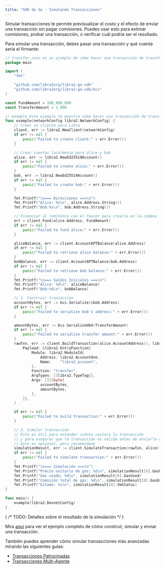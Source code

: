 ```yaml
---
title: "SDK de Go - Simulando Transacciones"
---
```


Simular transacciones te permite previsualizar el costo y el efecto de enviar
una transacción sin pagar comisiones. Puedes usar esto para estimar comisiones, probar una
transacción, o verificar cuál podría ser el resultado.

Para simular una transacción, debes pasar una transacción y qué cuenta
sería el firmante:

```go filename="simulate_a_transaction.go"
// transfer_coin es un ejemplo de cómo hacer una transacción de transferencia de moneda de la manera más simple posible
package main

import (
	"fmt"

	"github.com/libra2org/libra2-go-sdk"
	"github.com/libra2org/libra2-go-sdk/bcs"
)

const FundAmount = 100_000_000
const TransferAmount = 1_000

// example Este ejemplo te muestra cómo hacer una transacción de transferencia de APT de la manera más simple posible
func example(networkConfig libra2.NetworkConfig) {
	// Crear un cliente para Libra
	client, err := libra2.NewClient(networkConfig)
	if err != nil {
		panic("Failed to create client:" + err.Error())
	}

	// Crear cuentas localmente para alice y bob
	alice, err := libra2.NewEd25519Account()
	if err != nil {
		panic("Failed to create alice:" + err.Error())
	}
	bob, err := libra2.NewEd25519Account()
	if err != nil {
		panic("Failed to create bob:" + err.Error())
	}

	fmt.Printf("\n=== Direcciones ===\n")
	fmt.Printf("Alice: %s\n", alice.Address.String())
	fmt.Printf("Bob:%s\n", bob.Address.String())

	// Financiar al remitente con el faucet para crearlo en la cadena
	err = client.Fund(alice.Address, FundAmount)
	if err != nil {
		panic("Failed to fund alice:" + err.Error())
	}

	aliceBalance, err := client.AccountAPTBalance(alice.Address)
	if err != nil {
		panic("Failed to retrieve alice balance:" + err.Error())
	}
	bobBalance, err := client.AccountAPTBalance(bob.Address)
	if err != nil {
		panic("Failed to retrieve bob balance:" + err.Error())
	}
	fmt.Printf("\n=== Saldos Iniciales ===\n")
	fmt.Printf("Alice: %d\n", aliceBalance)
	fmt.Printf("Bob:%d\n", bobBalance)

	// 1. Construir transacción
	accountBytes, err := bcs.Serialize(&bob.Address)
	if err != nil {
		panic("Failed to serialize bob's address:" + err.Error())
	}

	amountBytes, err := bcs.SerializeU64(TransferAmount)
	if err != nil {
		panic("Failed to serialize transfer amount:" + err.Error())
	}
	rawTxn, err := client.BuildTransaction(alice.AccountAddress(), libra2.TransactionPayload{
		Payload: &libra2.EntryFunction{
			Module: libra2.ModuleId{
				Address: libra2.AccountOne,
				Name:    "libra2_account",
			},
			Function: "transfer",
			ArgTypes: []libra2.TypeTag{},
			Args: [][]byte{
				accountBytes,
				amountBytes,
			},
		}},
	)

	if err != nil {
		panic("Failed to build transaction:" + err.Error())
	}

	// 2. Simular transacción
	// Esto es útil para entender cuánto costará la transacción
	// y para asegurar que la transacción es válida antes de enviarla a la red
	// Esto es opcional, pero recomendado
	simulationResult, err := client.SimulateTransaction(rawTxn, alice)
	if err != nil {
		panic("Failed to simulate transaction:" + err.Error())
	}
	fmt.Printf("\n=== Simulación ===\n")
	fmt.Printf("Precio unitario de gas: %d\n", simulationResult[0].GasUnitPrice)
	fmt.Printf("Gas usado: %d\n", simulationResult[0].GasUsed)
	fmt.Printf("Comisión total de gas: %d\n", simulationResult[0].GasUsed*simulationResult[0].GasUnitPrice)
	fmt.Printf("Estado: %s\n", simulationResult[0].VmStatus)
}

func main() {
	example(libra2.DevnetConfig)
}
```

{ /* TODO: Detalles sobre el resultado de la simulación */ }

Mira [aquí](/build/sdks/go-sdk/building-transactions) para ver el ejemplo completo de cómo construir, simular y enviar una transacción.

También puedes aprender cómo simular transacciones más avanzadas mirando las siguientes guías:

- [Transacciones Patrocinadas](/build/sdks/go-sdk/building-transactions/sponsoring-transactions)
- [Transacciones Multi-Agente](/build/sdks/go-sdk/building-transactions/multi-agent-transactions)
